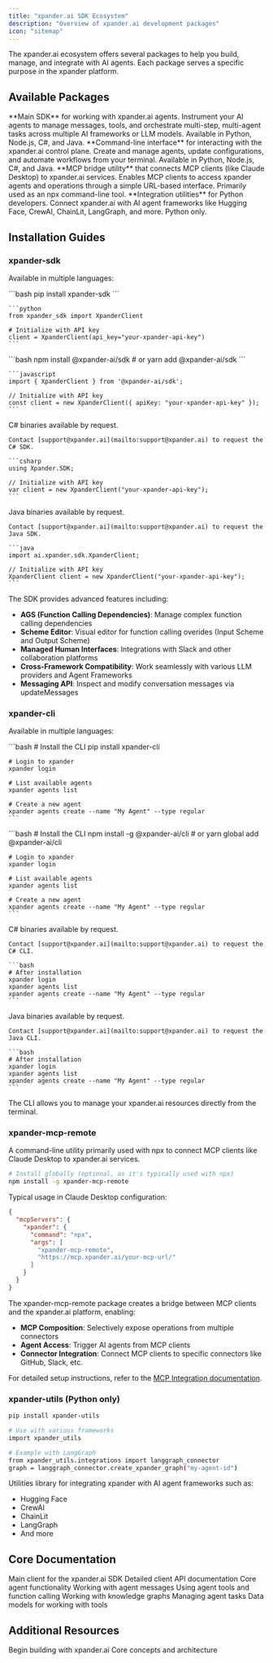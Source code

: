 ```yaml
---
title: "xpander.ai SDK Ecosystem"
description: "Overview of xpander.ai development packages"
icon: "sitemap"
---
```


The xpander.ai ecosystem offers several packages to help you build, manage, and integrate with AI agents. Each package serves a specific purpose in the xpander platform.


## Available Packages

<CardGroup cols={2}>
  <Card title="xpander-sdk" icon="microchip" href="/api-reference/07-sdk/xpander-sdk/XpanderClient">
    **Main SDK** for working with xpander.ai agents. Instrument your AI agents to manage messages, tools, and orchestrate multi-step, multi-agent tasks across multiple AI frameworks or LLM models. Available in Python, Node.js, C#, and Java.
  </Card>
  <Card title="xpander-cli" icon="terminal" href="/api-reference/07-sdk/client/cli">
    **Command-line interface** for interacting with the xpander.ai control plane. Create and manage agents, update configurations, and automate workflows from your terminal. Available in Python, Node.js, C#, and Java.
  </Card>
  <Card title="xpander-mcp-remote" icon="cloud" href="/api-reference/07-sdk/client/mcp-remote">
    **MCP bridge utility** that connects MCP clients (like Claude Desktop) to xpander.ai services. Enables MCP clients to access xpander agents and operations through a simple URL-based interface. Primarily used as an npx command-line tool.
  </Card>
  <Card title="xpander-utils" icon="tools" href="/api-reference/07-sdk/client/utils">
    **Integration utilities** for Python developers. Connect xpander.ai with AI agent frameworks like Hugging Face, CrewAI, ChainLit, LangGraph, and more. Python only.
  </Card>
</CardGroup>

## Installation Guides

### xpander-sdk

Available in multiple languages:

<Tabs>
  <Tab title="Python">
    ```bash
    pip install xpander-sdk
    ```
    
    ```python
    from xpander_sdk import XpanderClient
    
    # Initialize with API key
    client = XpanderClient(api_key="your-xpander-api-key")
    ```
  </Tab>
  <Tab title="Node.js">
    ```bash
    npm install @xpander-ai/sdk
    # or
    yarn add @xpander-ai/sdk
    ```
    
    ```javascript
    import { XpanderClient } from '@xpander-ai/sdk';
    
    // Initialize with API key
    const client = new XpanderClient({ apiKey: "your-xpander-api-key" });
    ```
  </Tab>
  <Tab title="C#">
    C# binaries available by request.
    
    Contact [support@xpander.ai](mailto:support@xpander.ai) to request the C# SDK.
    
    ```csharp
    using Xpander.SDK;
    
    // Initialize with API key
    var client = new XpanderClient("your-xpander-api-key");
    ```
  </Tab>
  <Tab title="Java">
    Java binaries available by request.
    
    Contact [support@xpander.ai](mailto:support@xpander.ai) to request the Java SDK.
    
    ```java
    import ai.xpander.sdk.XpanderClient;
    
    // Initialize with API key
    XpanderClient client = new XpanderClient("your-xpander-api-key");
    ```
  </Tab>
</Tabs>

The SDK provides advanced features including:
- **AGS (Function Calling Dependencies)**: Manage complex function calling dependencies
- **Scheme Editor**: Visual editor for function calling overides (Input Scheme and Output Scheme)
- **Managed Human Interfaces**: Integrations with Slack and other collaboration platforms
- **Cross-Framework Compatibility**: Work seamlessly with various LLM providers and Agent Frameworks
- **Messaging API**: Inspect and modify conversation messages via updateMessages

### xpander-cli

Available in multiple languages:

<Tabs>
  <Tab title="Python">
    ```bash
    # Install the CLI
    pip install xpander-cli
    
    # Login to xpander
    xpander login
    
    # List available agents
    xpander agents list
    
    # Create a new agent
    xpander agents create --name "My Agent" --type regular
    ```
  </Tab>
  <Tab title="Node.js">
    ```bash
    # Install the CLI
    npm install -g @xpander-ai/cli
    # or
    yarn global add @xpander-ai/cli
    
    # Login to xpander
    xpander login
    
    # List available agents
    xpander agents list
    
    # Create a new agent
    xpander agents create --name "My Agent" --type regular
    ```
  </Tab>
  <Tab title="C#/.NET">
    C# binaries available by request.
    
    Contact [support@xpander.ai](mailto:support@xpander.ai) to request the C# CLI.
    
    ```bash
    # After installation
    xpander login
    xpander agents list
    xpander agents create --name "My Agent" --type regular
    ```
  </Tab>
  <Tab title="Java">
    Java binaries available by request.
    
    Contact [support@xpander.ai](mailto:support@xpander.ai) to request the Java CLI.
    
    ```bash
    # After installation
    xpander login
    xpander agents list
    xpander agents create --name "My Agent" --type regular
    ```
  </Tab>
</Tabs>

The CLI allows you to manage your xpander.ai resources directly from the terminal.

### xpander-mcp-remote

A command-line utility primarily used with npx to connect MCP clients like Claude Desktop to xpander.ai services.

```bash
# Install globally (optional, as it's typically used with npx)
npm install -g xpander-mcp-remote
```

Typical usage in Claude Desktop configuration:

```json
{
  "mcpServers": {
    "xpander": {
      "command": "npx",
      "args": [
        "xpander-mcp-remote",
        "https://mcp.xpander.ai/your-mcp-url/"
      ]
    }
  }
}
```

The xpander-mcp-remote package creates a bridge between MCP clients and the xpander.ai platform, enabling:

- **MCP Composition**: Selectively expose operations from multiple connectors
- **Agent Access**: Trigger AI agents from MCP clients
- **Connector Integration**: Connect MCP clients to specific connectors like GitHub, Slack, etc.

For detailed setup instructions, refer to the [MCP Integration documentation](/docs/05-human-interfaces/04-mcp).

### xpander-utils (Python only)

```bash
pip install xpander-utils

# Use with various frameworks
import xpander_utils

# Example with LangGraph
from xpander_utils.integrations import langgraph_connector
graph = langgraph_connector.create_xpander_graph("my-agent-id")
```

Utilities library for integrating xpander with AI agent frameworks such as:
- Hugging Face
- CrewAI
- ChainLit
- LangGraph
- And more

## Core Documentation

<CardGroup cols={2}>
  <Card title="XpanderClient" icon="plug" href="/api-reference/07-sdk/xpander-sdk/XpanderClient">
    Main client for the xpander.ai SDK
  </Card>
  <Card title="Client API" icon="code" href="/api-reference/07-sdk/client/index">
    Detailed client API documentation
  </Card>
  <Card title="Agent" icon="robot" href="/api-reference/07-sdk/xpander-sdk/agent">
    Core agent functionality
  </Card>
  <Card title="Agent.Messages" icon="brain" href="/api-reference/07-sdk/xpander-sdk/Agent.Messages">
    Working with agent messages
  </Card>
  <Card title="Agent.Tools" icon="wrench" href="/api-reference/07-sdk/xpander-sdk/Agent.Tools">
    Using agent tools and function calling
  </Card>
  <Card title="Agent.Graph" icon="diagram-project" href="/api-reference/07-sdk/xpander-sdk/Agent.Graph">
    Working with knowledge graphs
  </Card>
  <Card title="Tasks" icon="play" href="/api-reference/07-sdk/xpander-sdk/Tasks">
    Managing agent tasks
  </Card>
  <Card title="Tool Models" icon="box" href="/api-reference/07-sdk/xpander-sdk/tool-models">
    Data models for working with tools
  </Card>
</CardGroup>

## Additional Resources

<CardGroup cols={3}>
  <Card title="Getting Started" icon="rocket" href="/docs/01-get-started/01-index">
    Begin building with xpander.ai
  </Card>
  <Card title="Concepts" icon="lightbulb" href="/docs/01-get-started/01-index">
    Core concepts and architecture
  </Card>
</CardGroup>